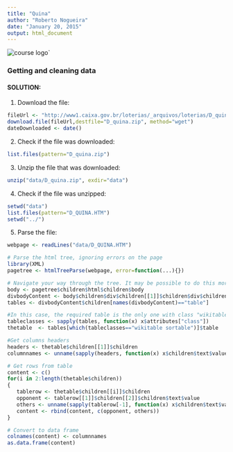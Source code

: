 ```yaml
---
title: "Quina"
author: "Roberto Nogueira"
date: "January 20, 2015"
output: html_document
---
```


![course logo](images/getting_and_cleaning_data.jpg)`

### Getting and cleaning data

#### SOLUTION:
1. Download the file:
```r
fileUrl <- "http://www1.caixa.gov.br/loterias/_arquivos/loterias/D_quina.zip"
download.file(fileUrl,destfile="D_quina.zip", method="wget")
dateDownloaded <- date()
```

2. Check if the file was downloaded:
```r
list.files(pattern="D_quina.zip")
```

3. Unzip the file that was downloaded:
```r
unzip("data/D_quina.zip", exdir="data")
```

4. Check if the file was unzipped:
```r
setwd("data")
list.files(pattern="D_QUINA.HTM")
setwd("../")
```

5. Parse the file:
```r
webpage <- readLines("data/D_QUINA.HTM")

# Parse the html tree, ignoring errors on the page
library(XML)
pagetree <- htmlTreeParse(webpage, error=function(...){})

# Navigate your way through the tree. It may be possible to do this more efficiently using getNodeSet
body <- pagetree$children$html$children$body 
divbodyContent <- body$children$div$children[[1]]$children$div$children[[4]]
tables <- divbodyContent$children[names(divbodyContent)=="table"]

#In this case, the required table is the only one with class "wikitable sortable"  
tableclasses <- sapply(tables, function(x) x$attributes["class"])
thetable  <- tables[which(tableclasses=="wikitable sortable")]$table

#Get columns headers
headers <- thetable$children[[1]]$children
columnnames <- unname(sapply(headers, function(x) x$children$text$value))

# Get rows from table
content <- c()
for(i in 2:length(thetable$children))
{
   tablerow <- thetable$children[[i]]$children
   opponent <- tablerow[[1]]$children[[2]]$children$text$value
   others <- unname(sapply(tablerow[-1], function(x) x$children$text$value)) 
   content <- rbind(content, c(opponent, others))
}

# Convert to data frame
colnames(content) <- columnnames
as.data.frame(content)
```
